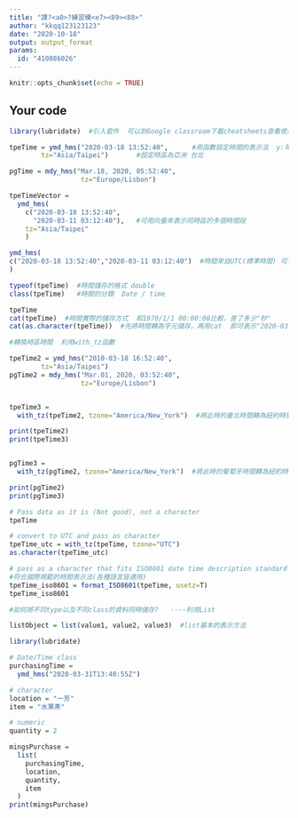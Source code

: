 ---
title: "課?<a0>?練習模<e7><89><88>"
author: "kkqq123123123"
date: "2020-10-18"
output: output_format
params:
  id: "410886026"
---

```{r setup, include=FALSE}
knitr::opts_chunk$set(echo = TRUE)
```

## Your code

```{r}
library(lubridate)  #引入套件  可以到Google classroom下載cheatsheets查看使用方式(Date and time cheatsheets)
```

```{r}
tpeTime = ymd_hms("2020-03-18 13:52:40",      #用函數設定時間的表示法  y:年 m:月 d:日 h:小時 m:分鐘 s:秒
        tz="Asia/Taipei")       #設定時區為亞洲 台北
```

```{r}
pgTime = mdy_hms("Mar.18, 2020, 05:52:40",
                  tz="Europe/Lisbon")  
```

```{r}
tpeTimeVector = 
  ymd_hms(
    c("2020-03-18 13:52:40",
      "2020-03-11 03:12:40"),   #可用向量來表示同時區的多個時間段
    tz="Asia/Taipei"
    )
```

```{r}
ymd_hms(
c("2020-03-18 13:52:40","2020-03-11 03:12:40")  #時間來自UTC(標準時間) 可不用標註時區
)
```

```{r}
typeof(tpeTime)  #時間儲存的格式 double
class(tpeTime)   #時間的分類  Date / time
```

```{r}
tpeTime
cat(tpeTime)  #時間實際的儲存方式  和1970/1/1 00:00:00比較，差了多少"秒"
cat(as.character(tpeTime))  #先將時間轉為字元儲存，再用cat  即可表示"2020-03-18 13:52:40"
```

```{r}
#轉換時區時間  利用with_tz函數

tpeTime2 = ymd_hms("2010-03-18 16:52:40",
        tz="Asia/Taipei")
pgTime2 = mdy_hms("Mar.01, 2020, 03:52:40",
                  tz="Europe/Lisbon")


tpeTime3 = 
  with_tz(tpeTime2, tzone="America/New_York")  #將此時的臺北時間轉為紐約時間

print(tpeTime2)
print(tpeTime3)


pgTime3 = 
  with_tz(pgTime2, tzone="America/New_York")  #將此時的葡萄牙時間轉為紐約時間

print(pgTime2)
print(pgTime3)
```

```{r}
# Pass data as it is (Not good), not a character
tpeTime

# convert to UTC and pass as character
tpeTime_utc = with_tz(tpeTime, tzone="UTC")
as.character(tpeTime_utc)

# pass as a character that fits ISO8601 date time description standard with tz onset specified(best way)
#符合國際規範的時間表示法(各種語言皆適用)
tpeTime_iso8601 = format_ISO8601(tpeTime, usetz=T)
tpeTime_iso8601
```

```{r}
#如何將不同type以及不同class的資料同時儲存?   ----利用List

listObject = list(value1, value2, value3)  #list基本的表示方法
```

```{r}
library(lubridate)

# Date/Time class
purchasingTime = 
  ymd_hms("2020-03-31T13:40:55Z")

# character
location = "一芳"
item = "水果茶"

# numeric
quantity = 2

mingsPurchase =
  list(
    purchasingTime, 
    location, 
    quantity, 
    item
  )
print(mingsPurchase)
```








